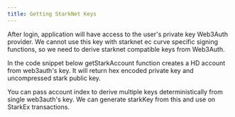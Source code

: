 ```yaml
---
title: Getting StarkNet Keys
---
```


After login, application will have access to the user's private key Web3Auth provider. We cannot use this key with starknet ec curve specific signing
functions, so we need to derive starknet compatible keys from Web3Auth.

In the code snippet below getStarkAccount function creates a HD account from web3auth's key. It will return hex encoded private key and uncompressed
stark public key.

You can pass account index to derive multiple keys deterministically from single web3auth's key. We can generate starkKey from this and use on StarkEx
transactions.
